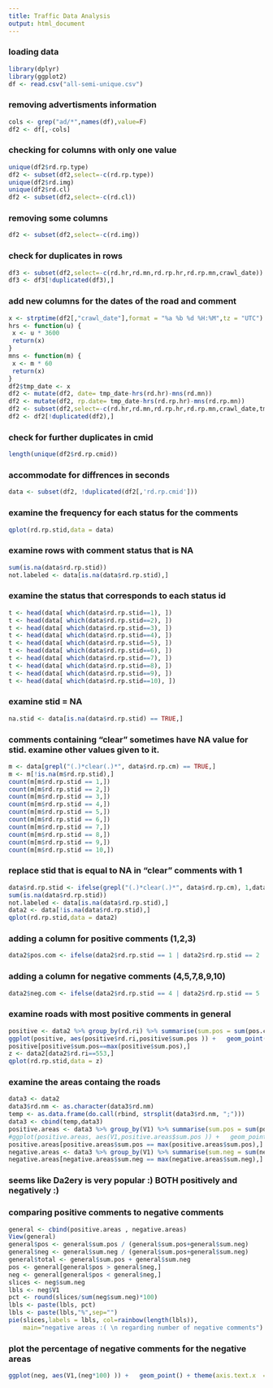 ```yaml
---
title: Traffic Data Analysis
output: html_document
---
```



### loading data
```r
library(dplyr)
library(ggplot2)
df <- read.csv("all-semi-unique.csv")

```
### removing advertisments information
```r
cols <- grep("ad/*",names(df),value=F)
df2 <- df[,-cols]
```
### checking for columns with only one value
```r
unique(df2$rd.rp.type)
df2 <- subset(df2,select=-c(rd.rp.type))
unique(df2$rd.img)
unique(df2$rd.cl)
df2 <- subset(df2,select=-c(rd.cl))
```
### removing some columns
```r
df2 <- subset(df2,select=-c(rd.img))
```
### check for duplicates in rows
```r
df3 <- subset(df2,select=-c(rd.hr,rd.mn,rd.rp.hr,rd.rp.mn,crawl_date))
df3 <- df3[!duplicated(df3),]
```
### add new columns for the dates of the road and comment
```r
x <- strptime(df2[,"crawl_date"],format = "%a %b %d %H:%M",tz = "UTC")
hrs <- function(u) {
 x <- u * 3600
 return(x)
}
mns <- function(m) {
 x <- m * 60
 return(x)
}
df2$tmp_date <- x
df2 <- mutate(df2, date= tmp_date-hrs(rd.hr)-mns(rd.mn))
df2 <- mutate(df2, rp.date= tmp_date-hrs(rd.rp.hr)-mns(rd.rp.mn))
df2 <- subset(df2,select=-c(rd.hr,rd.mn,rd.rp.hr,rd.rp.mn,crawl_date,tmp_date))
df2 <- df2[!duplicated(df2),]
```
### check for further duplicates in cmid
```r
length(unique(df2$rd.rp.cmid))
```
### accommodate for diffrences in seconds
```r
data <- subset(df2, !duplicated(df2[,'rd.rp.cmid']))
```
### examine the frequency for each status for the comments 
```r
qplot(rd.rp.stid,data = data)
```

### examine rows with comment status that is NA
```r
sum(is.na(data$rd.rp.stid))
not.labeled <- data[is.na(data$rd.rp.stid),]
```

### examine the status  that corresponds to each status id
```r
t <- head(data[ which(data$rd.rp.stid==1), ])
t <- head(data[ which(data$rd.rp.stid==2), ])
t <- head(data[ which(data$rd.rp.stid==3), ])
t <- head(data[ which(data$rd.rp.stid==4), ])
t <- head(data[ which(data$rd.rp.stid==5), ])
t <- head(data[ which(data$rd.rp.stid==6), ])
t <- head(data[ which(data$rd.rp.stid==7), ])
t <- head(data[ which(data$rd.rp.stid==8), ])
t <- head(data[ which(data$rd.rp.stid==9), ])
t <- head(data[ which(data$rd.rp.stid==10), ])
```
### examine stid = NA
```r
na.stid <- data[is.na(data$rd.rp.stid) == TRUE,]
```
### comments containing "clear" sometimes have NA value for stid. examine other values given to it.
```r
m <- data[grepl("(.)*clear(.)*", data$rd.rp.cm) == TRUE,]
m <- m[!is.na(m$rd.rp.stid),]
count(m[m$rd.rp.stid == 1,])
count(m[m$rd.rp.stid == 2,])
count(m[m$rd.rp.stid == 3,])
count(m[m$rd.rp.stid == 4,])
count(m[m$rd.rp.stid == 5,])
count(m[m$rd.rp.stid == 6,])
count(m[m$rd.rp.stid == 7,])
count(m[m$rd.rp.stid == 8,])
count(m[m$rd.rp.stid == 9,])
count(m[m$rd.rp.stid == 10,])
```
### replace stid that is equal to NA in "clear" comments with 1
```r
data$rd.rp.stid <- ifelse(grepl("(.)*clear(.)*", data$rd.rp.cm), 1,data$rd.rp.stid)
sum(is.na(data$rd.rp.stid))
not.labeled <- data[is.na(data$rd.rp.stid),]
data2 <- data[!is.na(data$rd.rp.stid),]
qplot(rd.rp.stid,data = data2)
```

### adding a column for positive comments (1,2,3)
```r
data2$pos.com <- ifelse(data2$rd.rp.stid == 1 | data2$rd.rp.stid == 2 | data2$rd.rp.stid == 3 , 1,0)
```
### adding a column for negative comments (4,5,7,8,9,10)
```r
data2$neg.com <- ifelse(data2$rd.rp.stid == 4 | data2$rd.rp.stid == 5 | data2$rd.rp.stid == 7 | data2$rd.rp.stid == 8 | data2$rd.rp.stid == 9 | data2$rd.rp.stid == 10 , 1,0)
```
### examine roads with most positive comments in general
```r
positive <- data2 %>% group_by(rd.ri) %>% summarise(sum.pos = sum(pos.com))
ggplot(positive, aes(positive$rd.ri,positive$sum.pos )) +   geom_point()+ scale_x_continuous(breaks = round(seq(min(positive$rd.ri), max(positive$rd.ri), by = 100),1))
positive[positive$sum.pos==max(positive$sum.pos),]
z <- data2[data2$rd.ri==553,]
qplot(rd.rp.stid,data = z)
```

### examine the areas containg the roads
```r
data3 <- data2
data3$rd.nm <- as.character(data3$rd.nm)
temp <- as.data.frame(do.call(rbind, strsplit(data3$rd.nm, ";")))
data3 <- cbind(temp,data3)
positive.areas <- data3 %>% group_by(V1) %>% summarise(sum.pos = sum(pos.com))
#ggplot(positive.areas, aes(V1,positive.areas$sum.pos )) +   geom_point() + theme(axis.text.x  = element_text(angle=90, vjust=0.5))
positive.areas[positive.areas$sum.pos == max(positive.areas$sum.pos),]
negative.areas <- data3 %>% group_by(V1) %>% summarise(sum.neg = sum(neg.com))
negative.areas[negative.areas$sum.neg == max(negative.areas$sum.neg),]
```

### seems like Da2ery is very popular :) BOTH positively and negatively :)
### comparing positive comments to negative comments

```r
general <- cbind(positive.areas , negative.areas)
View(general)
general$pos <- general$sum.pos / (general$sum.pos+general$sum.neg)
general$neg <- general$sum.neg / (general$sum.pos+general$sum.neg)
general$total <- general$sum.pos + general$sum.neg
pos <- general[general$pos > general$neg,]
neg <- general[general$pos < general$neg,]
slices <- neg$sum.neg
lbls <- neg$V1
pct <- round(slices/sum(neg$sum.neg)*100)
lbls <- paste(lbls, pct) 
lbls <- paste(lbls,"%",sep="") 
pie(slices,labels = lbls, col=rainbow(length(lbls)),
  	main="negative areas :( \n regarding number of negative comments")

```

### plot the percentage of negative comments for the negative areas
```r
ggplot(neg, aes(V1,(neg*100) )) +   geom_point() + theme(axis.text.x  = element_text(angle=90, vjust=0.5))
```
